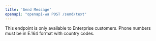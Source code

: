 ```yaml
---
title: 'Send Message'
openapi: "openapi-wa POST /send/text"
---
```

<Note>
    This endpoint is only available to Enterprise customers.
</Note>
<Warning>
Phone numbers must be in E.164 format with country codes.
</Warning>



<Snippet />